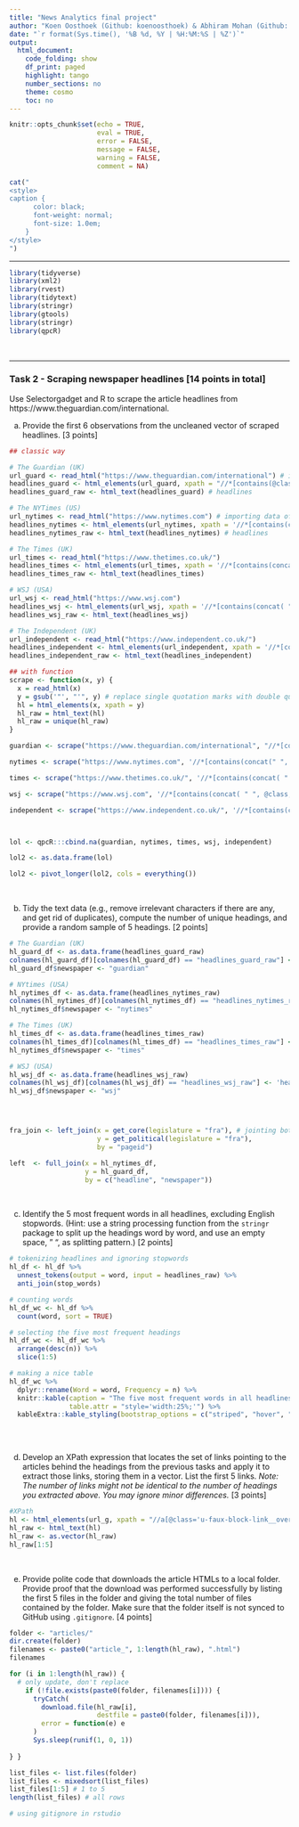 ```yaml
---
title: "News Analytics final project"
author: "Koen Oosthoek (Github: koenoosthoek) & Abhiram Mohan (Github: Abhilearns2code)"
date: "`r format(Sys.time(), '%B %d, %Y | %H:%M:%S | %Z')`"
output:
  html_document:
    code_folding: show
    df_print: paged
    highlight: tango
    number_sections: no
    theme: cosmo
    toc: no
---
```

  
<style>
div.answer {background-color:#f3f0ff; border-radius: 5px; padding: 20px;}
</style>

```r
knitr::opts_chunk$set(echo = TRUE,
                      eval = TRUE,
                      error = FALSE,
                      message = FALSE,
                      warning = FALSE,
                      comment = NA)
```

```r
cat("
<style>
caption {
      color: black;
      font-weight: normal;
      font-size: 1.0em;
    }
</style>
")
```
***

```r
library(tidyverse)
library(xml2)
library(rvest)
library(tidytext)
library(stringr)
library(gtools)
library(stringr)
library(qpcR)
```

<br>

***

### Task 2 - Scraping newspaper headlines [14 points in total]

Use Selectorgadget and R to scrape the article headlines from https://www.theguardian.com/international. 

a) Provide the first 6 observations from the uncleaned vector of scraped headlines. [3 points]

```r
## classic way

# The Guardian (UK)
url_guard <- read_html("https://www.theguardian.com/international") # importing data of html
headlines_guard <- html_elements(url_guard, xpath = "//*[contains(@class, 'u-faux-block-link__overlay js-headline-text')]") # xpath
headlines_guard_raw <- html_text(headlines_guard) # headlines

# The NYTimes (US)
url_nytimes <- read_html("https://www.nytimes.com") # importing data of html
headlines_nytimes <- html_elements(url_nytimes, xpath = '//*[contains(concat(" ", @class, " " ), concat( " ", "e1lsht870", " " ))] | //*[contains(concat( " ", @class, " " ), concat(" ", "balancedHeadline", " " ))]')
headlines_nytimes_raw <- html_text(headlines_nytimes) # headlines

# The Times (UK)
url_times <- read_html("https://www.thetimes.co.uk/")
headlines_times <- html_elements(url_times, xpath = '//*[contains(concat( " ", @class, " " ), concat( " ", "Item-headline", " " ))]//*[contains(concat( " ", @class, " " ), concat( " ", "js-tracking", " " ))]')
headlines_times_raw <- html_text(headlines_times)

# WSJ (USA)
url_wsj <- read_html("https://www.wsj.com")
headlines_wsj <- html_elements(url_wsj, xpath = '//*[contains(concat( " ", @class, " " ), concat( " ", "WSJTheme--headline--nQ8J-FfZ", " " ))] | //*[contains(concat( " ", @class, " " ), concat( " ", "style--headline--2BxmSWrz", " " ))] | //*[contains(concat( " ", @class, " " ), concat( " ", "WSJTheme--stipple__link--2vFfymvf", " " ))] | //*[contains(concat( " ", @class, " " ), concat( " ", "WSJTheme--headlineText--He1ANr9C", " " ))]')
headlines_wsj_raw <- html_text(headlines_wsj)

# The Independent (UK)
url_independent <- read_html("https://www.independent.co.uk/")
headlines_independent <- html_elements(url_independent, xpath = '//*[contains(concat( " ", @class, " " ), concat( " ", "video-title", " " ))] | //*[contains(concat( " ", @class, " " ), concat( " ", "title", " " ))]')
headlines_independent_raw <- html_text(headlines_independent)

```

``` r
## with function
scrape <- function(x, y) {
  x = read_html(x)
  y = gsub('"', "'", y) # replace single quotation marks with double quotation marks to prevent syntax error
  hl = html_elements(x, xpath = y)
  hl_raw = html_text(hl)
  hl_raw = unique(hl_raw)
}

guardian <- scrape("https://www.theguardian.com/international", "//*[contains(@class, 'u-faux-block-link__overlay js-headline-text')]")

nytimes <- scrape("https://www.nytimes.com", '//*[contains(concat(" ", @class, " " ), concat( " ", "e1lsht870", " " ))] | //*[contains(concat( " ", @class, " " ), concat(" ", "balancedHeadline", " " ))]')

times <- scrape("https://www.thetimes.co.uk/", '//*[contains(concat( " ", @class, " " ), concat( " ", "Item-headline", " " ))]//*[contains(concat( " ", @class, " " ), concat( " ", "js-tracking", " " ))]')

wsj <- scrape("https://www.wsj.com", '//*[contains(concat( " ", @class, " " ), concat( " ", "WSJTheme--headline--nQ8J-FfZ", " " ))] | //*[contains(concat( " ", @class, " " ), concat( " ", "style--headline--2BxmSWrz", " " ))] | //*[contains(concat( " ", @class, " " ), concat( " ", "WSJTheme--stipple__link--2vFfymvf", " " ))] | //*[contains(concat( " ", @class, " " ), concat( " ", "WSJTheme--headlineText--He1ANr9C", " " ))]')

independent <- scrape("https://www.independent.co.uk/", '//*[contains(concat( " ", @class, " " ), concat( " ", "video-title", " " ))] | //*[contains(concat( " ", @class, " " ), concat( " ", "title", " " ))]')



lol <- qpcR:::cbind.na(guardian, nytimes, times, wsj, independent)

lol2 <- as.data.frame(lol)

lol2 <- pivot_longer(lol2, cols = everything())
```

<br>

b) Tidy the text data (e.g., remove irrelevant characters if there are any, and get rid of duplicates), compute the number of unique headings, and provide a random sample of 5 headings. [2 points]

```r
# The Guardian (UK)
hl_guard_df <- as.data.frame(headlines_guard_raw)
colnames(hl_guard_df)[colnames(hl_guard_df) == "headlines_guard_raw"] <- 'headline'
hl_guard_df$newspaper <- "guardian"

# NYtimes (USA)
hl_nytimes_df <- as.data.frame(headlines_nytimes_raw)
colnames(hl_nytimes_df)[colnames(hl_nytimes_df) == "headlines_nytimes_raw"] <- 'headline'
hl_nytimes_df$newspaper <- "nytimes" 

# The Times (UK)
hl_times_df <- as.data.frame(headlines_times_raw)
colnames(hl_times_df)[colnames(hl_times_df) == "headlines_times_raw"] <- 'headline'
hl_nytimes_df$newspaper <- "times" 

# WSJ (USA)
hl_wsj_df <- as.data.frame(headlines_wsj_raw)
colnames(hl_wsj_df)[colnames(hl_wsj_df) == "headlines_wsj_raw"] <- 'headline'
hl_wsj_df$newspaper <- "wsj" 




fra_join <- left_join(x = get_core(legislature = "fra"), # jointing both datasets
                      y = get_political(legislature = "fra"), 
                      by = "pageid")

left  <- full_join(x = hl_nytimes_df,
                   y = hl_guard_df, 
                   by = c("headline", "newspaper"))

```

<br>

c) Identify the 5 most frequent words in all headlines, excluding English stopwords. (Hint: use a string processing function from the `stringr` package to split up the headings word by word, and use an empty space, " ", as splitting pattern.) [2 points]

```r
# tokenizing headlines and ignoring stopwords
hl_df <- hl_df %>% 
  unnest_tokens(output = word, input = headlines_raw) %>% 
  anti_join(stop_words)

# counting words
hl_df_wc <- hl_df %>% 
  count(word, sort = TRUE)

# selecting the five most frequent headings
hl_df_wc <- hl_df_wc %>% 
  arrange(desc(n)) %>% 
  slice(1:5) 

# making a nice table
hl_df_wc %>%  
  dplyr::rename(Word = word, Frequency = n) %>% 
  knitr::kable(caption = "The five most frequent words in all headlines (excluding stopwords) ",
               table.attr = "style='width:25%;'") %>% 
  kableExtra::kable_styling(bootstrap_options = c("striped", "hover", "condensed"), full_width =                                                 T, position = "center")
  

```

<br>

d) Develop an XPath expression that locates the set of links pointing to the articles behind the headings from the previous tasks and apply it to extract those links, storing them in a vector. List the first 5 links. *Note: The number of links might not be identical to the number of headings you extracted above. You may ignore minor differences.* [3 points]

```r
#XPath 
hl <- html_elements(url_g, xpath = "//a[@class='u-faux-block-link__overlay js-headline-text']/@href") # xpath to embedded links
hl_raw <- html_text(hl)
hl_raw <- as.vector(hl_raw)
hl_raw[1:5]
```

<br>

e) Provide polite code that downloads the article HTMLs to a local folder. Provide proof that the download was performed successfully by listing the first 5 files in the folder and giving the total number of files contained by the folder. Make sure that the folder itself is not synced to GitHub using `.gitignore`. [4 points]

```r
folder <- "articles/"
dir.create(folder)
filenames <- paste0("article_", 1:length(hl_raw), ".html")
filenames

for (i in 1:length(hl_raw)) {
  # only update, don't replace
    if (!file.exists(paste0(folder, filenames[i]))) {  
      tryCatch( 
        download.file(hl_raw[i], 
                      destfile = paste0(folder, filenames[i])),
        error = function(e) e
      )
      Sys.sleep(runif(1, 0, 1)) 
  
} }

list_files <- list.files(folder)
list_files <- mixedsort(list_files)
list_files[1:5] # 1 to 5
length(list_files) # all rows

# using gitignore in rstudio
```


